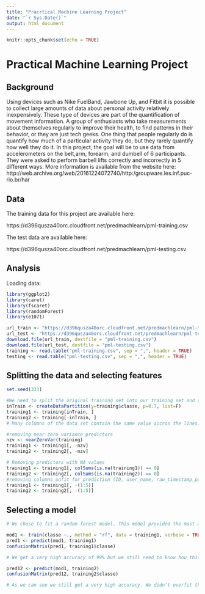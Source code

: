 ```yaml
---
title: "Pracrtical Machine Learning Project"
date: "`r Sys.Date()`"
output: html_document
---
```


```r
knitr::opts_chunk$set(echo = TRUE)
```

# Practical Machine Learning Project

## Background

Using devices such as Nike FuelBand, Jawbone Up, and Fitbit it is possible to collect large amounts of data about personal activity relatively inexpensively. These type of devices are part of the quantification of movement information. A group of enthusiasts who take measurements about themselves regularly to improve their health, to find patterns in their behavior, or they are just tech geeks. One thing that people regularly do is quantify how much of a particular activity they do, but they rarely quantify how well they do it. In this project, the goal will be to use data from accelerometers on the belt,arm, forearm, and dumbell of 6 participants. They were asked to perform barbell lifts correctly and incorrectly in 5 different ways. More information is available from the website here: http://web.archive.org/web/20161224072740/http:/groupware.les.inf.puc-rio.br/har

## Data

The training data for this project are available here:

https://d396qusza40orc.cloudfront.net/predmachlearn/pml-training.csv

The test data are available here:

https://d396qusza40orc.cloudfront.net/predmachlearn/pml-testing.csv

## Analysis
Loading data:

```r
library(ggplot2)
library(caret)
library(fscaret)
library(randomForest)
library(e1071)

url_train <- "https://d396qusza40orc.cloudfront.net/predmachlearn/pml-training.csv"
url_test <- "https://d396qusza40orc.cloudfront.net/predmachlearn/pml-testing.csv"
download.file(url_train, destfile = "pml-training.csv")
download.file(url_test, destfile = "pml-testing.csv")
training <- read.table("pml-training.csv", sep = ",", header = TRUE)
testing <- read.table("pml-testing.csv", sep = ",", header = TRUE)
```
## Splitting the data and selecting features

```r

set.seed(333)

#We need to split the original training set into our training set and a validation set.
inTrain <- createDataPartition(y=training$classe, p=0.7, list=F)
training1 <- training[inTrain, ]
training2 <- training[-inTrain, ]
# Many columns of the data set contain the same value accros the lines. These “near-zero variance predictors”" bring almost no information to our model and will make computing unnecessarily longer. Others are entirely filled with NA values. Finnaly, the six first variables do not concern fitness motions whatsoever. They also need to be remove before we start fitting our model.

#removing near-zero variance predictors
nzv <- nearZeroVar(training)
training1 <- training1[, -nzv]
training2 <- training2[, -nzv]

# Removing predictors with NA values
training1 <- training1[, colSums(is.na(training1)) == 0]
training2 <- training2[, colSums(is.na(training2)) == 0]
#removing columns unfit for prediction (ID, user_name, raw_timestamp_part_1 etc ...)
training1 <- training1[, -(1:5)]
training2 <- training2[, -(1:5)]
```
## Selecting a model

```r
# We chose to fit a random forest model. This model provided the most accurate results all along the machine learning course.The cross-validation is set to draw a subset of the data three different times.

mod1 <- train(classe ~., method = "rf", data = training1, verbose = TRUE, trControl = trainControl(method="cv"), number = 3)
pred1 <- predict(mod1, training1)
confusionMatrix(pred1, training1$classe)

# We get a very high accuracy of 99% but we still need to know how this model performs against the test set before expressing a conclusion.

pred12 <- predict(mod1, training2)
confusionMatrix(pred12, training2$classe)

# As we can see we still get a very high accuracy. We didn’t overfit the model when training it.
```
